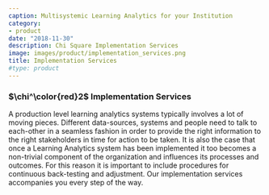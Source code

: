 ```yaml
---
caption: Multisystemic Learning Analytics for your Institution
category:
- product
date: "2018-11-30"
description: Chi Square Implementation Services
image: images/product/implementation_services.png
title: Implementation Services
#type: product
---
```

### $\chi^\color{red}2$ Implementation Services

A production level learning analytics systems typically involves a lot of moving pieces. Different data-sources, systems and people need to talk to each-other in a seamless fashion in order to provide the right information to the right stakeholders in time for action to be taken. It is also the case that once a Learning Analytics system has been implemented it too becomes a non-trivial component of the organization and influences its processes and outcomes. For this reason it is important to include procedures for continuous back-testing and adjustment. Our implementation services accompanies you every step of the way. 



